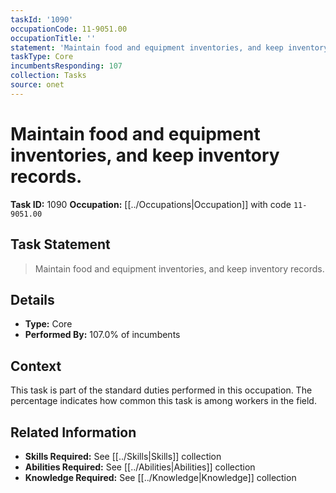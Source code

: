 ```yaml
---
taskId: '1090'
occupationCode: 11-9051.00
occupationTitle: ''
statement: 'Maintain food and equipment inventories, and keep inventory records.'
taskType: Core
incumbentsResponding: 107
collection: Tasks
source: onet
---
```

# Maintain food and equipment inventories, and keep inventory records.

**Task ID:** 1090
**Occupation:** [[../Occupations|Occupation]] with code `11-9051.00`

## Task Statement

> Maintain food and equipment inventories, and keep inventory records.

## Details

- **Type:** Core
- **Performed By:** 107.0% of incumbents

## Context

This task is part of the standard duties performed in this occupation. The percentage indicates how common this task is among workers in the field.

## Related Information

- **Skills Required:** See [[../Skills|Skills]] collection
- **Abilities Required:** See [[../Abilities|Abilities]] collection
- **Knowledge Required:** See [[../Knowledge|Knowledge]] collection
